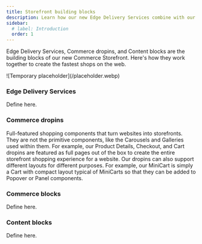 ```yaml
---
title: Storefront building blocks
description: Learn how our new Edge Delivery Services combine with our Commerce Dropins to create the fastest shops on the web.
sidebar:
  # label: Introduction
  order: 1
---
```



Edge Delivery Services, Commerce dropins, and Content blocks are the building blocks of our new Commerce Storefront. Here's how they work together to create the fastest shops on the web.

<Diagram caption="How Edge Delivery, Commerce dropins, and Content blocks work together.">
  ![Temporary placeholder](/placeholder.webp)
</Diagram>

<Concepts>

### Edge Delivery Services

Define here.

### Commerce dropins

Full-featured shopping components that turn websites into storefronts. They are not the primitive components, like the Carousels and Galleries used within them. For example, our Product Details, Checkout, and Cart dropins are featured as full pages out of the box to create the entire storefront shopping experience for a website. Our dropins can also support different layouts for different purposes. For example, our MiniCart is simply a Cart with compact layout typical of MiniCarts so that they can be added to Popover or Panel components.

### Commerce blocks

Define here.

### Content blocks

Define here.

</Concepts>
